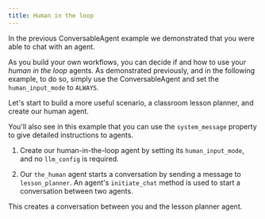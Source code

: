 ```yaml
---
title: Human in the loop
---
```


In the previous ConversableAgent example we demonstrated that you were able to chat with an agent.

As you build your own workflows, you can decide if and how to use your *human in the loop* agents. As demonstrated previously, and in the following example, to do so, simply use the ConversableAgent and set the `human_input_mode` to `ALWAYS`.

Let's start to build a more useful scenario, a classroom lesson planner, and create our human agent.

You'll also see in this example that you can use the `system_message` property to give detailed instructions to agents.


<Example/>

1. Create our human-in-the-loop agent by setting its `human_input_mode`, and no `llm_config` is required.

2. Our `the_human` agent starts a conversation by sending a message to `lesson_planner`. An agent's `initiate_chat` method is used to start a conversation between two agents.

This creates a conversation between you and the lesson planner agent.

